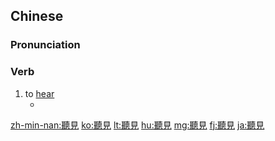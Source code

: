 {{also|听见}}
==Chinese==
{{zh-forms|s=听见}}

===Pronunciation===
{{zh-pron
|m=tīngjiàn,tl=y
|ma=zh-tīngjiàn.ogg
|c=teng1 gin3
|h=pfs=thâng-kien
|mn=thiaⁿ-kìⁿ/qz:thiaⁿ--kìⁿ
|cat=v
}}

===Verb===
{{zh-verb}}

# to [[hear]]
#* {{zh-x|論 到 從 起初 原有 的 生命 之 道，就是 我們 所 聽見、所 看見、親眼 看 過{guo}、親手 摸 過{guo} 的。|That which was from the beginning, which we have '''heard''', which we have seen with our eyes, which we have looked upon, and our hands have handled, of the Word of life|ref={{lang|zh|{{w|新標點和合本|lang=zh}}}} (Chinese Union Version with New Punctuation), {{lang|zh|約翰一書}} (1 John) 1:1}}

[[zh-min-nan:聽見]]
[[ko:聽見]]
[[lt:聽見]]
[[hu:聽見]]
[[mg:聽見]]
[[fj:聽見]]
[[ja:聽見]]